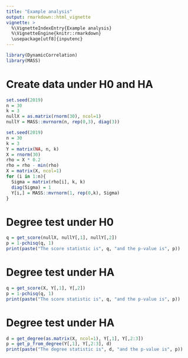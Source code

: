 ```yaml
---
title: "Example analysis"
output: rmarkdown::html_vignette
vignette: >
  %\VignetteIndexEntry{Example analysis}
  %\VignetteEngine{knitr::rmarkdown}
  \usepackage[utf8]{inputenc}
---
```


```r
library(DynamicCorrelation)
library(MASS)
```

# Create data under H0 and HA

```r
set.seed(2019)
n = 30
k = 3
nullX = as.matrix(rnorm(30), ncol=1)
nullY = MASS::mvrnorm(n, rep(0,3), diag(3))
```


```r
set.seed(2019)
n = 30
k = 3
Y = matrix(NA, n, k)
X = rnorm(30)
rho = X * 0.2
rho = rho - min(rho)
X = matrix(X, ncol=1)
for (i in 1:n){
  Sigma = matrix(rho[i], k, k)
  diag(Sigma) = 1
  Y[i,] = MASS::mvrnorm(1, rep(0,k), Sigma)
}
```

# Degree test under H0

```r
q = get_score(nullX, nullY[,1], nullY[,2])
p = 1-pchisq(q, 1)
print(paste("The score statistic is", q, "and the p-value is", p))
```

# Degree test under HA

```r
q = get_score(X, Y[,1], Y[,2])
p = 1-pchisq(q, 1)
print(paste("The score statistic is", q, "and the p-value is", p))
```

# Degree test under HA

```r
d = get_degree(as.matrix(X, ncol=1), Y[,1], Y[,2:3])
p = get_p_from_degree(Y[,1], Y[,2:3], d)
print(paste("The degree statistic is", d, "and the p-value is", p))
```

